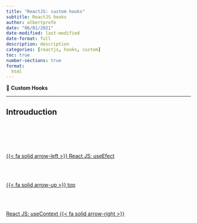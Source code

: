```yaml
---
title: "ReactJS: custom hooks"
subtitle: ReactJS hooks
author: albertprofe
date: "06/01/2021"
date-modified: last-modified
date-format: full
description: description
categories: [reactjs, hooks, custom]
toc: true
number-sections: true
format:
  html
---
```


::: {.summary}

📘 **Custom Hooks**



:::

---

## Introuduction


<!--- navLinks -->
<br><br>
<div class=row>
<br>
<div class='column left previous'>
<br>
[{{< fa solid arrow-left >}} React JS: useEfect](/reactjs/reactjs-hook-effect.qmd)
<br>
</div>
<br>
<div class='column center'>
<br>
[{{< fa solid arrow-up >}} top](#top)
<br>
</div>
<br>
<div class='column right next'>
<br>
[React JS: useContext {{< fa solid arrow-right >}}](/reactjs/reactjs-hook-context.qmd)
<br>
</div>
<br>
</div>
